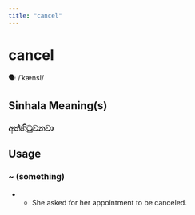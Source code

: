 ```yaml
---
title: "cancel"
---
```


# cancel

🗣️ /ˈkænsl/

## Sinhala Meaning(s)

### අත්හිටුවනවා

## Usage

### ~ (something)

- - She asked for her appointment to be canceled.

